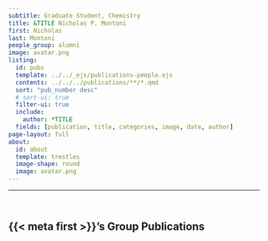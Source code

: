 ```yaml
---
subtitle: Graduate Student, Chemistry
title: &TITLE Nicholas P. Montoni
first: Nicholas
last: Montoni
people_group: alumni
image: avatar.png
listing:
  id: pubs
  template: ../../_ejs/publications-people.ejs 
  contents: ../../../publications/**/*.qmd
  sort: "pub_number desc"
  # sort-ui: true
  filter-ui: true
  include:
    author: *TITLE
  fields: [publication, title, categories, image, date, author]
page-layout: full
about: 
  id: about
  template: trestles
  image-shape: round
  image: avatar.png
---
```


<hr>


:::{#about}


<br>

:::

## {{< meta first >}}'s Group Publications

:::{#pubs}
:::



